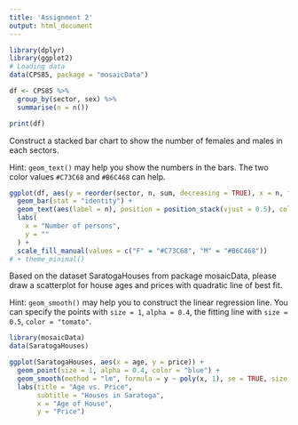 ```yaml
---
title: 'Assignment 2'
output: html_document
---
```


```r
library(dplyr)
library(ggplot2)
# Loading data
data(CPS85, package = "mosaicData")

df <- CPS85 %>%
  group_by(sector, sex) %>%
  summarise(n = n())

print(df)
```

Construct a stacked bar chart to show the number of females and males in each sectors.

Hint: `geom_text()` may help you show the numbers in the bars. The two color values `#C73C68` and `#B6C468` can help.
```r
ggplot(df, aes(y = reorder(sector, n, sum, decreasing = TRUE), x = n, fill = sex)) +
  geom_bar(stat = "identity") +
  geom_text(aes(label = n), position = position_stack(vjust = 0.5), color = "black", size = 3) +
  labs(
    x = "Number of persons",
    y = ""
  ) +
  scale_fill_manual(values = c("F" = "#C73C68", "M" = "#B6C468"))
# + theme_minimal()
```
Based on the dataset SaratogaHouses from package mosaicData, please draw a scatterplot for house ages and prices with quadratic line of best fit.

Hint: `geom_smooth()` may help you to construct the linear regression line. You can specify the points with `size = 1`, `alpha = 0.4`,
the fitting line with `size = 0.5`, `color = "tomato"`.

```r
library(mosaicData)
data(SaratogaHouses)

ggplot(SaratogaHouses, aes(x = age, y = price)) +
  geom_point(size = 1, alpha = 0.4, color = "blue") +
  geom_smooth(method = "lm", formula = y ~ poly(x, 1), se = TRUE, size = 0.5, color = "tomato") +
  labs(title = "Age vs. Price",
       subtitle = "Houses in Saratoga",
       x = "Age of House",
       y = "Price")
```
